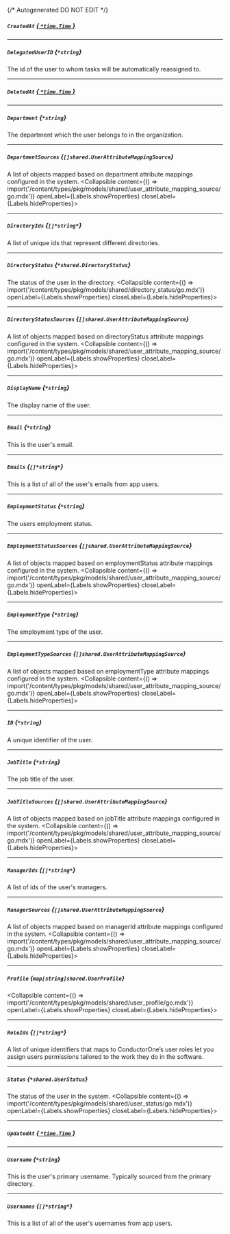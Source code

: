 {/* Autogenerated DO NOT EDIT  */}

##### `CreatedAt` [*{ `*time.Time` }*](https://pkg.go.dev/time#Time)

---
##### `DelegatedUserID` *{`*string`}*
The id of the user to whom tasks will be automatically reassigned to.

---
##### `DeletedAt` [*{ `*time.Time` }*](https://pkg.go.dev/time#Time)

---
##### `Department` *{`*string`}*
The department which the user belongs to in the organization.

---
##### `DepartmentSources` *{`[]shared.UserAttributeMappingSource`}*
A list of objects mapped based on department attribute mappings configured in the system.
<Collapsible content={() => import('/content/types/pkg/models/shared/user_attribute_mapping_source/go.mdx')} openLabel={Labels.showProperties} closeLabel={Labels.hideProperties}>
</Collapsible>

---
##### `DirectoryIds` *{`[]*string*`}*
A list of unique ids that represent different directories.

---
##### `DirectoryStatus` *{`*shared.DirectoryStatus`}*
The status of the user in the directory.
<Collapsible content={() => import('/content/types/pkg/models/shared/directory_status/go.mdx')} openLabel={Labels.showProperties} closeLabel={Labels.hideProperties}>
</Collapsible>

---
##### `DirectoryStatusSources` *{`[]shared.UserAttributeMappingSource`}*
A list of objects mapped based on directoryStatus attribute mappings configured in the system.
<Collapsible content={() => import('/content/types/pkg/models/shared/user_attribute_mapping_source/go.mdx')} openLabel={Labels.showProperties} closeLabel={Labels.hideProperties}>
</Collapsible>

---
##### `DisplayName` *{`*string`}*
The display name of the user.

---
##### `Email` *{`*string`}*
This is the user's email.

---
##### `Emails` *{`[]*string*`}*
This is a list of all of the user's emails from app users.

---
##### `EmploymentStatus` *{`*string`}*
The users employment status.

---
##### `EmploymentStatusSources` *{`[]shared.UserAttributeMappingSource`}*
A list of objects mapped based on employmentStatus attribute mappings configured in the system.
<Collapsible content={() => import('/content/types/pkg/models/shared/user_attribute_mapping_source/go.mdx')} openLabel={Labels.showProperties} closeLabel={Labels.hideProperties}>
</Collapsible>

---
##### `EmploymentType` *{`*string`}*
The employment type of the user.

---
##### `EmploymentTypeSources` *{`[]shared.UserAttributeMappingSource`}*
A list of objects mapped based on employmentType attribute mappings configured in the system.
<Collapsible content={() => import('/content/types/pkg/models/shared/user_attribute_mapping_source/go.mdx')} openLabel={Labels.showProperties} closeLabel={Labels.hideProperties}>
</Collapsible>

---
##### `ID` *{`*string`}*
A unique identifier of the user.

---
##### `JobTitle` *{`*string`}*
The job title of the user.

---
##### `JobTitleSources` *{`[]shared.UserAttributeMappingSource`}*
A list of objects mapped based on jobTitle attribute mappings configured in the system.
<Collapsible content={() => import('/content/types/pkg/models/shared/user_attribute_mapping_source/go.mdx')} openLabel={Labels.showProperties} closeLabel={Labels.hideProperties}>
</Collapsible>

---
##### `ManagerIds` *{`[]*string*`}*
A list of ids of the user's managers.

---
##### `ManagerSources` *{`[]shared.UserAttributeMappingSource`}*
A list of objects mapped based on managerId attribute mappings configured in the system.
<Collapsible content={() => import('/content/types/pkg/models/shared/user_attribute_mapping_source/go.mdx')} openLabel={Labels.showProperties} closeLabel={Labels.hideProperties}>
</Collapsible>

---
##### `Profile` *{`map[string]shared.UserProfile`}*
<Collapsible content={() => import('/content/types/pkg/models/shared/user_profile/go.mdx')} openLabel={Labels.showProperties} closeLabel={Labels.hideProperties}>
</Collapsible>

---
##### `RoleIds` *{`[]*string*`}*
A list of unique identifiers that maps to ConductorOne’s user roles let you assign users permissions tailored to the work they do in the software.

---
##### `Status` *{`*shared.UserStatus`}*
The status of the user in the system.
<Collapsible content={() => import('/content/types/pkg/models/shared/user_status/go.mdx')} openLabel={Labels.showProperties} closeLabel={Labels.hideProperties}>
</Collapsible>

---
##### `UpdatedAt` [*{ `*time.Time` }*](https://pkg.go.dev/time#Time)

---
##### `Username` *{`*string`}*
This is the user's primary username. Typically sourced from the primary directory.

---
##### `Usernames` *{`[]*string*`}*
This is a list of all of the user's usernames from app users.


